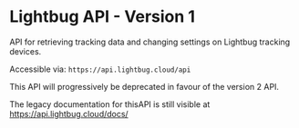 # Lightbug API  - Version 1

API for retrieving tracking data and changing settings on Lightbug tracking devices.

Accessible via: `https://api.lightbug.cloud/api`

This API will progressively be deprecated in favour of the version 2 API.

The legacy documentation for thisAPI is still visible at https://api.lightbug.cloud/docs/
